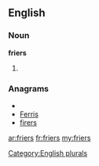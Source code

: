 ==English==

===Noun===
'''friers'''

# {{plural of|[[frier]]}}

===Anagrams===
* {{alphagram|efirrs}}
* [[Ferris#English|Ferris]]
* [[firers#English|firers]]

[[Category:English plurals]]

[[ar:friers]]
[[fr:friers]]
[[my:friers]]